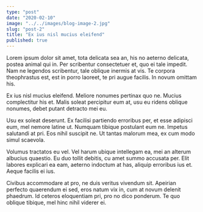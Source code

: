 ```yaml
---
type: "post"
date: "2020-02-10"
image: "../../images/blog-image-2.jpg"
slug: "post-2"
title: "Ex ius nisl mucius eleifend"
published: true
---
```


Lorem ipsum dolor sit amet, tota delicata sea an, his no aeterno delicata, postea animal qui in. Per scribentur consectetuer et, quo ei tale impedit. Nam ne legendos scribentur, tale oblique inermis at vis. Te corpora theophrastus est, est in porro laoreet, te pri augue facilis. In novum omittam his.

Ex ius nisl mucius eleifend. Meliore nonumes pertinax quo ne. Mucius complectitur his et. Malis soleat percipitur eum at, usu eu ridens oblique nonumes, debet putant detracto mei eu.

Usu ex soleat deserunt. Ex facilisi partiendo erroribus per, et esse adipisci eum, mel nemore latine ut. Numquam tibique postulant eum ne. Impetus salutandi at pri. Eos nihil suscipit ne. Ut tantas malorum mea, ex cum modo simul scaevola.

Volumus tractatos eu vel. Vel harum ubique intellegam ea, mei an alterum albucius quaestio. Eu duo tollit debitis, cu amet summo accusata per. Elit labores explicari ea eam, aeterno indoctum at has, aliquip erroribus ius et. Aeque facilis ei ius.

Civibus accommodare at pro, ne duis veritus vivendum sit. Apeirian perfecto quaerendum ei sed, eros natum vix in, cum at novum delenit phaedrum. Id ceteros eloquentiam pri, pro no dico ponderum. Te quo oblique tibique, mel hinc nihil viderer ei.
